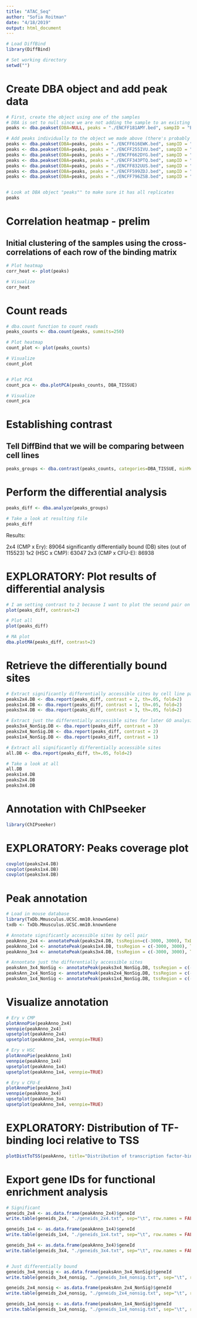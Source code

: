 ```yaml
---
title: "ATAC_Seq"
author: "Sofia Roitman"
date: "4/18/2019"
output: html_document
---
```


```r
# Load DiffBind
library(DiffBind)

# Set working directory
setwd("")
```

# Create DBA object and add peak data
```r
# First, create the object using one of the samples
# DBA is set to null since we are not adding the sample to an existing object
peaks <- dba.peakset(DBA=NULL, peaks = "./ENCFF181AMY.bed", sampID = "ENCFF181AMY", tissue = "Erythroblast", replicate = "1", peak.caller = "macs", peak.format = "bed", bamReads = "ENCFF199ZJX.bam")

# Add peaks individually to the object we made above (there's probably a faster way to do this but IDK)
peaks <- dba.peakset(DBA=peaks, peaks = "./ENCFF616EWK.bed", sampID = "ENCFF616EWK", tissue = "Erythroblast", replicate = "2", peak.caller = "macs", peak.format = "bed", bamReads = "ENCFF535OJU.bam")
peaks <- dba.peakset(DBA=peaks, peaks = "./ENCFF255IVU.bed", sampID = "ENCFF255IVU", tissue = "HSC", replicate = "1", peak.caller = "macs", peak.format = "bed", bamReads = "ENCFF958EPJ.bam")
peaks <- dba.peakset(DBA=peaks, peaks = "./ENCFF662DYG.bed", sampID = "ENCFF662DYG", tissue = "HSC", replicate = "2", peak.caller = "macs", peak.format = "bed", bamReads = "ENCFF250YAL.bam")
peaks <- dba.peakset(DBA=peaks, peaks = "./ENCFF343PTQ.bed", sampID = "ENCFF343PTQ", tissue = "CMP", replicate = "1", peak.caller = "macs", peak.format = "bed", bamReads = "ENCFF620WGW.bam")
peaks <- dba.peakset(DBA=peaks, peaks = "./ENCFF832UUS.bed", sampID = "ENCFF832UUS", tissue = "CMP", replicate = "2", peak.caller = "macs", peak.format = "bed", bamReads = "ENCFF711QAL.bam")
peaks <- dba.peakset(DBA=peaks, peaks = "./ENCFF599ZDJ.bed", sampID = "ENCFF599ZDJ", tissue = "CFU-E", replicate = "1", peak.caller = "macs", peak.format = "bed", bamReads = "ENCFF780SSI.bam")
peaks <- dba.peakset(DBA=peaks, peaks = "./ENCFF796ZSB.bed", sampID = "ENCFF796ZSB", tissue = "CFU-E", replicate = "2", peak.caller = "macs", peak.format = "bed", bamReads = "ENCFF909QFQ.bam")


# Look at DBA object "peaks"" to make sure it has all replicates
peaks
```


# Correlation heatmap - prelim
## Initial clustering of the samples using the cross-correlations of each row of the binding matrix
```r
# Plot heatmap
corr_heat <- plot(peaks)

# Visualize
corr_heat
```

# Count reads
```r
# dba.count function to count reads
peaks_counts <- dba.count(peaks, summits=250)

# Plot heatmap
count_plot <- plot(peaks_counts)

# Visualize
count_plot


# Plot PCA
count_pca <- dba.plotPCA(peaks_counts, DBA_TISSUE)

# Visualize
count_pca

```

# Establishing contrast
## Tell DiffBind that we will be comparing between cell lines
```r
peaks_groups <- dba.contrast(peaks_counts, categories=DBA_TISSUE, minMembers = 2)
```

# Perform the differential analysis
```r
peaks_diff <- dba.analyze(peaks_groups)

# Take a look at resulting file
peaks_diff
```

Results:

2x4 (CMP x Ery): 89064 significantly differentially bound (DB) sites (out of 115523)
1x2 (HSC x CMP): 63047
2x3 (CMP x CFU-E): 86938


# EXPLORATORY: Plot results of differential analysis
```r
# I am setting contrast to 2 because I want to plot the second pair on the list (Ery v CMP)
plot(peaks_diff, contrast=2)

# Plot all
plot(peaks_diff)

# MA plot
dba.plotMA(peaks_diff, contrast=2)

```

# Retrieve the differentially bound sites
```r
# Extract significantly differentially accessible cites by cell line pair
peaks2x4.DB <- dba.report(peaks_diff, contrast = 2, th=.05, fold=2)
peaks1x4.DB <- dba.report(peaks_diff, contrast = 1, th=.05, fold=2)
peaks3x4.DB <- dba.report(peaks_diff, contrast = 3, th=.05, fold=2)

# Extract just the differentially accessible sites for later GO analysis
peaks3x4_NonSig.DB <- dba.report(peaks_diff, contrast = 3)
peaks2x4_NonSig.DB <- dba.report(peaks_diff, contrast = 2)
peaks1x4_NonSig.DB <- dba.report(peaks_diff, contrast = 1)

# Extract all significantly differentially accessible sites
all.DB <- dba.report(peaks_diff, th=.05, fold=2)

# Take a look at all
all.DB
peaks1x4.DB
peaks2x4.DB
peaks3x4.DB

```

# Annotation with ChIPseeker
```r
library(ChIPseeker)
```

# EXPLORATORY: Peaks coverage plot
```r
covplot(peaks2x4.DB)
covplot(peaks1x4.DB)
covplot(peaks3x4.DB)

```

# Peak annotation
```r
# Load in mouse database
library(TxDb.Mmusculus.UCSC.mm10.knownGene)
txdb <- TxDb.Mmusculus.UCSC.mm10.knownGene

# Annotate significantly accessible sites by cell pair
peakAnno_2x4 <- annotatePeak(peaks2x4.DB, tssRegion=c(-3000, 3000), TxDb = txdb, annoDb = "org.Mm.eg.db")
peakAnno_1x4 <- annotatePeak(peaks1x4.DB, tssRegion = c(-3000, 3000), TxDb = txdb, annoDb = "org.Mm.eg.db")
peakAnno_3x4 <- annotatePeak(peaks3x4.DB, tssRegion = c(-3000, 3000), TxDb = txdb, annoDb = "org.Mm.eg.db")

# Annontate just the differentially accessible sites
peaksAnn_3x4_NonSig <- annotatePeak(peaks3x4_NonSig.DB, tssRegion = c(-3000, 3000), TxDb = txdb, annoDb = "org.Mm.eg.db")
peaksAnn_2x4_NonSig <- annotatePeak(peaks2x4_NonSig.DB, tssRegion = c(-3000, 3000), TxDb = txdb, annoDb = "org.Mm.eg.db")
peaksAnn_1x4_NonSig <- annotatePeak(peaks1x4_NonSig.DB, tssRegion = c(-3000, 3000), TxDb = txdb, annoDb = "org.Mm.eg.db")

```

# Visualize annotation
```r
# Ery v CMP
plotAnnoPie(peakAnno_2x4)
vennpie(peakAnno_2x4)
upsetplot(peakAnno_2x4)
upsetplot(peakAnno_2x4, vennpie=TRUE)

# Ery v HSC
plotAnnoPie(peakAnno_1x4)
vennpie(peakAnno_1x4)
upsetplot(peakAnno_1x4)
upsetplot(peakAnno_1x4, vennpie=TRUE)

# Ery v CFU-E
plotAnnoPie(peakAnno_3x4)
vennpie(peakAnno_3x4)
upsetplot(peakAnno_3x4)
upsetplot(peakAnno_3x4, vennpie=TRUE)

```

# EXPLORATORY: Distribution of TF-binding loci relative to TSS
```r
plotDistToTSS(peakAnno, title="Distribution of transcription factor-binding loci\nrelative to TSS")
```

# Export gene IDs for functional enrichment analysis
```r
# Significant
geneids_2x4 <- as.data.frame(peakAnno_2x4)$geneId
write.table(geneids_2x4, "./geneids_2x4.txt", sep="\t", row.names = FALSE)

geneids_1x4 <- as.data.frame(peakAnno_1x4)$geneId
write.table(geneids_1x4, "./geneids_1x4.txt", sep="\t", row.names = FALSE)

geneids_3x4 <- as.data.frame(peakAnno_3x4)$geneId
write.table(geneids_3x4, "./geneids_3x4.txt", sep="\t", row.names = FALSE)


# Just differentially bound
geneids_3x4_nonsig <- as.data.frame(peaksAnn_3x4_NonSig)$geneId
write.table(geneids_3x4_nonsig, "./geneids_3x4_nonsig.txt", sep="\t", row.names = FALSE)

geneids_2x4_nonsig <- as.data.frame(peaksAnn_2x4_NonSig)$geneId
write.table(geneids_2x4_nonsig, "./geneids_2x4_nonsig.txt", sep="\t", row.names = FALSE)

geneids_1x4_nonsig <- as.data.frame(peaksAnn_1x4_NonSig)$geneId
write.table(geneids_1x4_nonsig, "./geneids_1x4_nonsig.txt", sep="\t", row.names = FALSE)


```



















